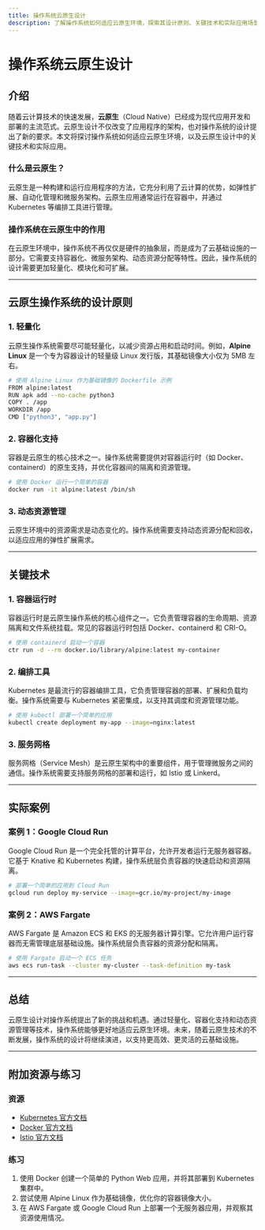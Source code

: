 ```yaml
---
title: 操作系统云原生设计
description: 了解操作系统如何适应云原生环境，探索其设计原则、关键技术和实际应用场景。
---
```


# 操作系统云原生设计

## 介绍

随着云计算技术的快速发展，**云原生**（Cloud Native）已经成为现代应用开发和部署的主流范式。云原生设计不仅改变了应用程序的架构，也对操作系统的设计提出了新的要求。本文将探讨操作系统如何适应云原生环境，以及云原生设计中的关键技术和实际应用。

### 什么是云原生？

云原生是一种构建和运行应用程序的方法，它充分利用了云计算的优势，如弹性扩展、自动化管理和微服务架构。云原生应用通常运行在容器中，并通过 Kubernetes 等编排工具进行管理。

### 操作系统在云原生中的作用

在云原生环境中，操作系统不再仅仅是硬件的抽象层，而是成为了云基础设施的一部分。它需要支持容器化、微服务架构、动态资源分配等特性。因此，操作系统的设计需要更加轻量化、模块化和可扩展。

---

## 云原生操作系统的设计原则

### 1. 轻量化

云原生操作系统需要尽可能轻量化，以减少资源占用和启动时间。例如，**Alpine Linux** 是一个专为容器设计的轻量级 Linux 发行版，其基础镜像大小仅为 5MB 左右。

```bash
# 使用 Alpine Linux 作为基础镜像的 Dockerfile 示例
FROM alpine:latest
RUN apk add --no-cache python3
COPY . /app
WORKDIR /app
CMD ["python3", "app.py"]
```

### 2. 容器化支持

容器是云原生的核心技术之一。操作系统需要提供对容器运行时（如 Docker、containerd）的原生支持，并优化容器间的隔离和资源管理。

```bash
# 使用 Docker 运行一个简单的容器
docker run -it alpine:latest /bin/sh
```

### 3. 动态资源管理

云原生环境中的资源需求是动态变化的。操作系统需要支持动态资源分配和回收，以适应应用的弹性扩展需求。

---

## 关键技术

### 1. 容器运行时

容器运行时是云原生操作系统的核心组件之一。它负责管理容器的生命周期、资源隔离和文件系统挂载。常见的容器运行时包括 Docker、containerd 和 CRI-O。

```bash
# 使用 containerd 启动一个容器
ctr run -d --rm docker.io/library/alpine:latest my-container
```

### 2. 编排工具

Kubernetes 是最流行的容器编排工具，它负责管理容器的部署、扩展和负载均衡。操作系统需要与 Kubernetes 紧密集成，以支持其调度和资源管理功能。

```bash
# 使用 kubectl 部署一个简单的应用
kubectl create deployment my-app --image=nginx:latest
```

### 3. 服务网格

服务网格（Service Mesh）是云原生架构中的重要组件，用于管理微服务之间的通信。操作系统需要支持服务网格的部署和运行，如 Istio 或 Linkerd。

---

## 实际案例

### 案例 1：Google Cloud Run

Google Cloud Run 是一个完全托管的计算平台，允许开发者运行无服务器容器。它基于 Knative 和 Kubernetes 构建，操作系统层负责容器的快速启动和资源隔离。

```bash
# 部署一个简单的应用到 Cloud Run
gcloud run deploy my-service --image=gcr.io/my-project/my-image
```

### 案例 2：AWS Fargate

AWS Fargate 是 Amazon ECS 和 EKS 的无服务器计算引擎。它允许用户运行容器而无需管理底层基础设施。操作系统层负责容器的资源分配和隔离。

```bash
# 使用 Fargate 启动一个 ECS 任务
aws ecs run-task --cluster my-cluster --task-definition my-task
```

---

## 总结

云原生设计对操作系统提出了新的挑战和机遇。通过轻量化、容器化支持和动态资源管理等技术，操作系统能够更好地适应云原生环境。未来，随着云原生技术的不断发展，操作系统的设计将继续演进，以支持更高效、更灵活的云基础设施。

---

## 附加资源与练习

### 资源
- [Kubernetes 官方文档](https://kubernetes.io/docs/)
- [Docker 官方文档](https://docs.docker.com/)
- [Istio 官方文档](https://istio.io/latest/docs/)

### 练习
1. 使用 Docker 创建一个简单的 Python Web 应用，并将其部署到 Kubernetes 集群中。
2. 尝试使用 Alpine Linux 作为基础镜像，优化你的容器镜像大小。
3. 在 AWS Fargate 或 Google Cloud Run 上部署一个无服务器应用，并观察其资源使用情况。
